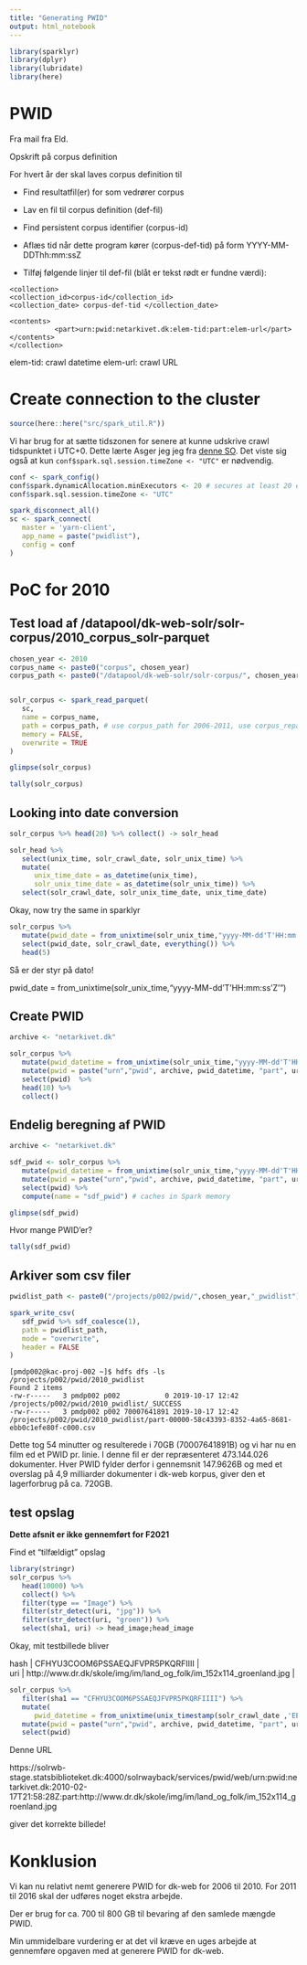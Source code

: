 ```yaml
---
title: "Generating PWID"
output: html_notebook
---
```


```r
library(sparklyr)
library(dplyr)
library(lubridate)
library(here)
```

# PWID

Fra mail fra Eld.

Opskrift på corpus definition

For hvert år der skal laves corpus definition til

 * Find resultatfil(er) for som vedrører corpus

 * Lav en fil til corpus definition (def-fil)

 * Find persistent corpus identifier (corpus-id)

 * Aflæs tid når dette program kører (corpus-def-tid) på form YYYY-MM-DDThh:mm:ssZ

 * Tilføj følgende linjer til def-fil (blåt er tekst rødt er fundne værdi):

```
<collection>
<collection_id>corpus-id</collection_id>
<collection_date> corpus-def-tid </collection_date>

<contents>
           <part>urn:pwid:netarkivet.dk:elem-tid:part:elem-url</part>
</contents>
</collection>
```

elem-tid: crawl datetime
elem-url: crawl URL

# Create connection to the cluster


```r
source(here::here("src/spark_util.R"))
```

Vi har brug for at sætte tidszonen for senere at kunne udskrive crawl tidspunktet i UTC+0. Dette lærte Asger jeg jeg fra [denne SO](https://stackoverflow.com/a/52365367). Det viste sig også at kun `conf$spark.sql.session.timeZone <- "UTC"` er nødvendig.

```r
conf <- spark_config()
conf$spark.dynamicAllocation.minExecutors <- 20 # secures at least 20 executors
conf$spark.sql.session.timeZone <- "UTC"

spark_disconnect_all()
sc <- spark_connect(
   master = 'yarn-client',
   app_name = paste("pwidlist"),
   config = conf
)
```


# PoC for 2010

## Test load af /datapool/dk-web-solr/solr-corpus/2010_corpus_solr-parquet

```r
chosen_year <- 2010
corpus_name <- paste0("corpus", chosen_year)
corpus_path <- paste0("/datapool/dk-web-solr/solr-corpus/", chosen_year, "_corpus_solr-parquet")


solr_corpus <- spark_read_parquet(
   sc,
   name = corpus_name,
   path = corpus_path, # use corpus_path for 2006-2011, use corpus_repartitioned_path for 2012-2016
   memory = FALSE,
   overwrite = TRUE
)
```

```r
glimpse(solr_corpus)
```

```r
tally(solr_corpus)
```

## Looking into date conversion

```r
solr_corpus %>% head(20) %>% collect() -> solr_head
```

```r
solr_head %>% 
   select(unix_time, solr_crawl_date, solr_unix_time) %>% 
   mutate(
      unix_time_date = as_datetime(unix_time),
      solr_unix_time_date = as_datetime(solr_unix_time)) %>% 
   select(solr_crawl_date, solr_unix_time_date, unix_time_date)
```

Okay, now try the same in sparklyr

```r
solr_corpus %>% 
   mutate(pwid_date = from_unixtime(solr_unix_time,"yyyy-MM-dd'T'HH:mm:ss'Z'")) %>% 
   select(pwid_date, solr_crawl_date, everything()) %>% 
   head(5)
```

Så er der styr på dato!

pwid_date = from_unixtime(solr_unix_time,"yyyy-MM-dd'T'HH:mm:ss'Z'")

## Create PWID

```r
archive <- "netarkivet.dk"

solr_corpus %>% 
   mutate(pwid_datetime = from_unixtime(solr_unix_time,"yyyy-MM-dd'T'HH:mm:ss'Z'")) %>% 
   mutate(pwid = paste("urn","pwid", archive, pwid_datetime, "part", uri, sep = ":")) %>%
   select(pwid)  %>% 
   head(10) %>% 
   collect()
```


## Endelig beregning af PWID

```r
archive <- "netarkivet.dk"

sdf_pwid <- solr_corpus %>% 
   mutate(pwid_datetime = from_unixtime(solr_unix_time,"yyyy-MM-dd'T'HH:mm:ss'Z'")) %>% 
   mutate(pwid = paste("urn","pwid", archive, pwid_datetime, "part", uri, sep = ":")) %>%
   select(pwid) %>% 
   compute(name = "sdf_pwid") # caches in Spark memory
```

```r
glimpse(sdf_pwid)
```

Hvor mange PWID'er?

```r
tally(sdf_pwid)
```

## Arkiver som csv filer


```r
pwidlist_path <- paste0("/projects/p002/pwid/",chosen_year,"_pwidlist")

spark_write_csv(
   sdf_pwid %>% sdf_coalesce(1),
   path = pwidlist_path,
   mode = "overwrite",
   header = FALSE
)
```



```
[pmdp002@kac-proj-002 ~]$ hdfs dfs -ls /projects/p002/pwid/2010_pwidlist
Found 2 items
-rw-r-----   3 pmdp002 p002           0 2019-10-17 12:42 /projects/p002/pwid/2010_pwidlist/_SUCCESS
-rw-r-----   3 pmdp002 p002 70007641891 2019-10-17 12:42 /projects/p002/pwid/2010_pwidlist/part-00000-58c43393-8352-4a65-8681-ebb0c1efe80f-c000.csv
```

Dette tog 54 minutter og resulterede i 70GB (70007641891B) og vi har nu en film ed et PWID pr. linie. I denne fil er der repræsenteret 473.144.026 dokumenter. Hver PWID fylder derfor i gennemsnit 147.9626B og med et overslag på 4,9 milliarder dokumenter i dk-web korpus, giver den et lagerforbrug på ca. 720GB.


## test opslag

**Dette afsnit er ikke gennemført for F2021**

Find et "tilfældigt" opslag

```r
library(stringr)
solr_corpus %>% 
   head(10000) %>% 
   collect() %>% 
   filter(type == "Image") %>% 
   filter(str_detect(uri, "jpg")) %>% 
   filter(str_detect(uri, "groen")) %>% 
   select(sha1, uri) -> head_image;head_image
```

Okay, mit testbillede bliver 

| hash | CFHYU3COOM6PSSAEQJFVPR5PKQRFIIII                                    |
| uri  | http://www.dr.dk/skole/img/im/land_og_folk/im_152x114_groenland.jpg |


```r
solr_corpus %>% 
   filter(sha1 == "CFHYU3COOM6PSSAEQJFVPR5PKQRFIIII") %>% 
   mutate(
      pwid_datetime = from_unixtime(unix_timestamp(solr_crawl_date ,'EEE MMM d H:m:s z yyyy'), "YYYY-MM-dd'T'HH:mm:ss'Z'")) %>% 
   mutate(pwid = paste("urn","pwid", archive, pwid_datetime, "part", uri, sep = ":")) %>%
   select(pwid)
```

Denne URL

https://solrwb-stage.statsbiblioteket.dk:4000/solrwayback/services/pwid/web/urn:pwid:netarkivet.dk:2010-02-17T21:58:28Z:part:http://www.dr.dk/skole/img/im/land_og_folk/im_152x114_groenland.jpg

giver det korrekte billede!


# Konklusion

Vi kan nu relativt nemt generere PWID for dk-web for 2006 til 2010. For 2011 til 2016 skal der udføres noget ekstra arbejde.

Der er brug for ca. 700 til 800 GB til bevaring af den samlede mængde PWID.

Min ummidelbare vurdering er at det vil kræve en uges arbejde at gennemføre opgaven med at generere PWID for dk-web.

